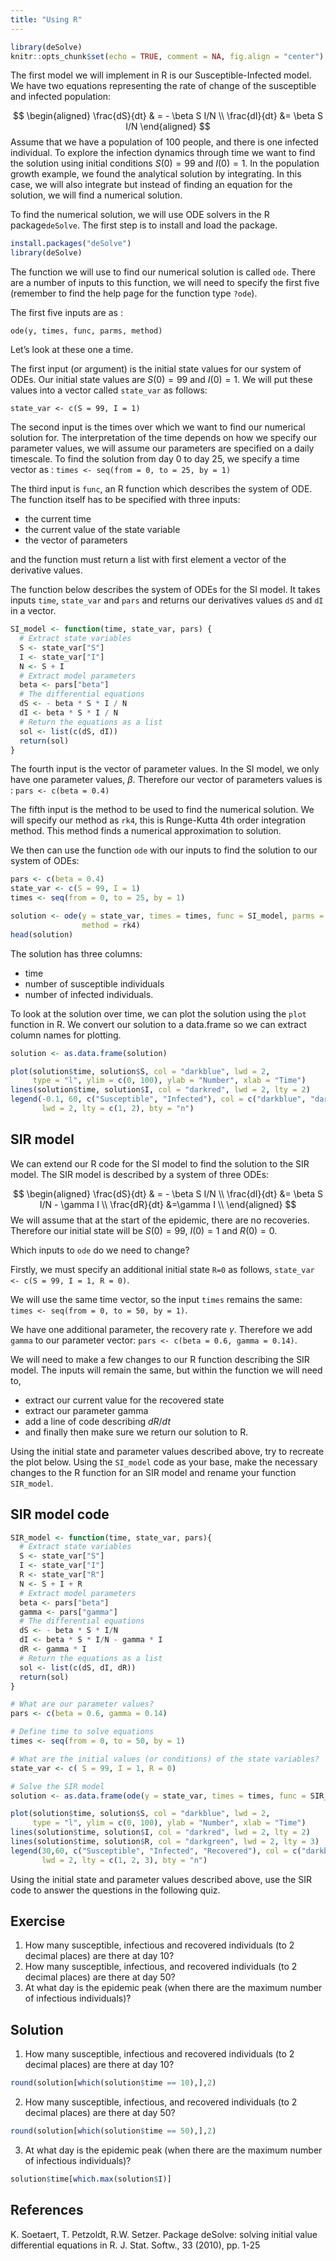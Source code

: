 ```yaml
---
title: "Using R"
---
```


```r
library(deSolve)
knitr::opts_chunk$set(echo = TRUE, comment = NA, fig.align = "center")
```


The first model we will implement in R is our Susceptible-Infected model. We have two equations representing the rate of change of the susceptible and infected population:


$$
\begin{aligned}
\frac{dS}{dt} & = - \beta S I/N   \\
\frac{dI}{dt} &= \beta S I/N
\end{aligned}
$$
Assume that we have a population of 100 people, and there is one infected individual. To explore the infection dynamics through time we want to find the solution using initial conditions $S(0)=99$ and $I(0)=1$. In the population growth example, we found the analytical solution by integrating. In this case, we will also integrate but instead of finding an equation for the solution, we will find a numerical solution.

To find the numerical solution, we will use ODE solvers in the R package`deSolve`. The first step is to install and load the package. 

```r
install.packages("deSolve")
library(deSolve)
```

The function we will use to find our numerical solution is called `ode`. There are a number of inputs to this function, we will need to specify the first five (remember to find the help page for the function type `?ode`). 

The first five inputs are as :

`ode(y, times, func, parms, method)`

Let's look at these one a time. 

The first input (or argument) is the initial state values for our system of ODEs. Our initial state values are $S(0)=99$ and $I(0)=1$. We will put these values into a vector called `state_var` as follows:

`state_var <- c(S = 99, I = 1)`

The second input is the times over which we want to find our numerical solution for. The interpretation of the time depends on how we specify our parameter values, we will assume our parameters are specified on a daily timescale. To find the solution from day 0 to day 25, we specify a time vector as :
`times <- seq(from = 0, to = 25, by = 1)`

The third input is `func`, an R function which describes the system of ODE. The function itself has to be specified with three inputs:

+ the current time 
+ the current value of the state variable 
+ the vector of parameters

and the function must return a list with first element a vector of the derivative values. 

The function below describes the system of ODEs for the SI model. It takes inputs `time`, `state_var` and `pars` and returns our derivatives values `dS` and `dI` in a vector.

```r
SI_model <- function(time, state_var, pars) {
  # Extract state variables
  S <- state_var["S"]
  I <- state_var["I"]
  N <- S + I
  # Extract model parameters
  beta <- pars["beta"]
  # The differential equations
  dS <- - beta * S * I / N
  dI <- beta * S * I / N
  # Return the equations as a list
  sol <- list(c(dS, dI))
  return(sol)
}
```


The fourth input is the vector of parameter values. In the SI model, we only have one parameter values, $\beta$. Therefore our vector of parameters values is : 
`pars <- c(beta = 0.4)`

The fifth input is the method to be used to find the numerical solution. We will specify our method as `rk4`, this is Runge-Kutta 4th order integration method. This method finds a numerical approximation to solution. 

We then can use the function `ode` with our inputs to find the solution to our system of ODEs:

```r
pars <- c(beta = 0.4)
state_var <- c(S = 99, I = 1)
times <- seq(from = 0, to = 25, by = 1)
```


```r
solution <- ode(y = state_var, times = times, func = SI_model, parms = pars,
                method = rk4)
head(solution)
```
The solution has three columns: 

+ time 
+ number of susceptible individuals
+ number of infected individuals.

To look at the solution over time, we can plot the solution using the `plot` function in R. We convert our solution to a data.frame so we can extract column names for plotting. 
```r
solution <- as.data.frame(solution)

plot(solution$time, solution$S, col = "darkblue", lwd = 2,
     type = "l", ylim = c(0, 100), ylab = "Number", xlab = "Time")
lines(solution$time, solution$I, col = "darkred", lwd = 2, lty = 2)
legend(-0.1, 60, c("Susceptible", "Infected"), col = c("darkblue", "darkred"),
       lwd = 2, lty = c(1, 2), bty = "n")
```

## SIR model 

We can extend our R code for the SI model to find the solution to the SIR model. The SIR model is described by a system of three ODEs:

$$
\begin{aligned}
\frac{dS}{dt} & = - \beta S I/N  \\
\frac{dI}{dt} &= \beta S I/N - \gamma I \\
\frac{dR}{dt} &=\gamma I \\
\end{aligned}
$$
We will assume that at the start of the epidemic, there are no recoveries. Therefore our initial state will be $S(0)=99$, $I(0)=1$ and $R(0)=0$. 

Which inputs to `ode` do we need to change? 

Firstly, we must specify an additional initial state `R=0` as follows,
`state_var <- c(S = 99, I = 1, R = 0)`.

We will use the same time vector, so the input `times` remains the same:
`times <- seq(from = 0, to = 50, by = 1)`.

We have one additional parameter, the recovery rate $\gamma$. Therefore we add `gamma` to our parameter vector:
`pars <- c(beta = 0.6, gamma = 0.14)`.

We will need to make a few changes to our R function describing the SIR model. The inputs will remain the same, but within the function we will need to,

+ extract our current value for the recovered state
+ extract our parameter gamma 
+ add a line of code describing $dR/dt$
+ and finally then make sure we return our solution to R.

Using the initial state and parameter values described above, try to recreate the plot below. Using the `SI_model` code as your base, make the necessary changes to the R function for an SIR model and rename your function `SIR_model`. 


::: {.callout-note collapse="true" icon="false}
## SIR model code

```r
SIR_model <- function(time, state_var, pars){
  # Extract state variables
  S <- state_var["S"]
  I <- state_var["I"]
  R <- state_var["R"]
  N <- S + I + R
  # Extract model parameters
  beta <- pars["beta"]
  gamma <- pars["gamma"]
  # The differential equations
  dS <- - beta * S * I/N
  dI <- beta * S * I/N - gamma * I
  dR <- gamma * I
  # Return the equations as a list
  sol <- list(c(dS, dI, dR))
  return(sol)
}

# What are our parameter values?
pars <- c(beta = 0.6, gamma = 0.14)

# Define time to solve equations
times <- seq(from = 0, to = 50, by = 1)

# What are the initial values (or conditions) of the state variables?
state_var <- c( S = 99, I = 1, R = 0)

# Solve the SIR model 
solution <- as.data.frame(ode(y = state_var, times = times, func = SIR_model, parms = pars, method = rk4))

plot(solution$time, solution$S, col = "darkblue", lwd = 2, 
     type = "l", ylim = c(0, 100), ylab = "Number", xlab = "Time")
lines(solution$time, solution$I, col = "darkred", lwd = 2, lty = 2)
lines(solution$time, solution$R, col = "darkgreen", lwd = 2, lty = 3)
legend(30,60, c("Susceptible", "Infected", "Recovered"), col = c("darkblue", "darkred", "darkgreen"), 
       lwd = 2, lty = c(1, 2, 3), bty = "n")

```
:::

Using the initial state and parameter values described above, use the SIR code to answer the questions in the following quiz.

::: {.callout-note icon="false}

## Exercise

1. How many susceptible, infectious and recovered individuals (to 2 decimal places) are there at day 10?
2. How many susceptible, infectious, and recovered individuals (to 2 decimal places) are there at day 50?
3. At what day is the epidemic peak (when there are the maximum number of infectious individuals)?

:::

::: {.callout-note collapse="true" icon="false}
## Solution
1. How many susceptible, infectious and recovered individuals (to 2 decimal places) are there at day 10?
```r
round(solution[which(solution$time == 10),],2)
```

2. How many susceptible, infectious, and recovered individuals (to 2 decimal places) are there at day 50?
```r
round(solution[which(solution$time == 50),],2)
```

3. At what day is the epidemic peak (when there are the maximum number of infectious individuals)?
```r
solution$time[which.max(solution$I)]
```

:::

## References

K. Soetaert, T. Petzoldt, R.W. Setzer. Package deSolve: solving initial value differential equations in R. J. Stat. Softw., 33 (2010), pp. 1-25

